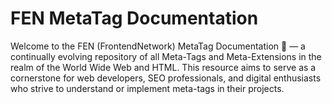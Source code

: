 # FEN MetaTag Documentation


<TextRotator />

<Cards />


Welcome to the FEN (FrontendNetwork) MetaTag Documentation 🎉 — a continually evolving
repository of all Meta-Tags and Meta-Extensions in the realm of the World Wide Web
and HTML. This resource aims to serve as a cornerstone for web developers,
SEO professionals, and digital enthusiasts who strive to understand or implement
meta-tags in their projects.
